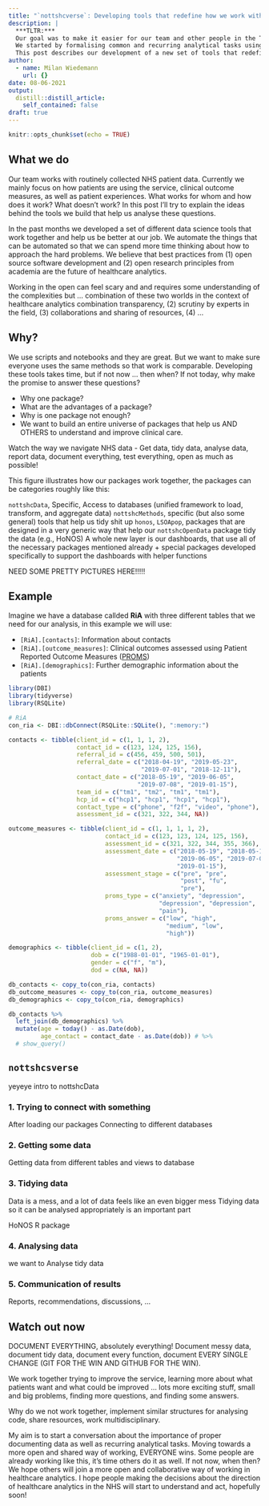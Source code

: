 ```yaml
---
title: "`nottshcverse`: Developing tools that redefine how we work with healthcare data in R"
description: |
  ***TLTR:*** 
  Our goal was to make it easier for our team and other people in the Trust to work with healthcare data in a reproducible and collaborative way .
  We started by formalising common and recurring analytical tasks using code so that they can be turned into functions and packages.
  This post describes our development of a new set of tools that redefine the way we analyse healthcare data -- it's open, reproducible, and fun!
author:
  - name: Milan Wiedemann
    url: {}
date: 08-06-2021
output:
  distill::distill_article:
    self_contained: false
draft: true
---
```



```r
knitr::opts_chunk$set(echo = TRUE)
```

## What we do

Our team works with routinely collected NHS patient data.
Currently we mainly focus on how patients are using the service, clinical outcome measures, as well as patient experiences.
What works for whom and how does it work?
What doesn’t work? In this post I’ll try to explain the ideas behind the tools we build that help us analyse these questions.

In the past months we developed a set of different data science tools that work together and help us be better at our job. 
We automate the things that can be automated so that we can spend more time thinking about how to approach the hard problems. We believe that best practices from (1) open source software development and (2) open research principles from academia are the future of healthcare analytics. 

Working in the open can feel scary and and requires some understanding of the complexities but ... combination of these two worlds in the context of healthcare analytics combination  transparency, (2) scrutiny by experts in the field, (3) collaborations and sharing of resources, (4) ...

## Why?

We use scripts and notebooks and they are great.
But we want to make sure everyone uses the same methods so that work is comparable.
Developing these tools takes time, but if not now ... then when? If not today, why make the promise to answer these questions?

- Why one package?
- What are the advantages of a package?
- Why is one package not enough?
- We want to build an entire universe of packages that help us AND OTHERS to understand and improve clinical care.

Watch the way we navigate NHS data - Get data, tidy data, analyse data, report data, document everything, test everything, open as much as possible!

This figure illustrates how our packages work together, the packages can be categories roughly like this:

`nottshcData`, Specific, Access to databases (unified framework to load, transform, and aggregate data)
`nottshcMethods`, specific (but also some general) tools that help us tidy shit up
`honos`, `LSOApop`, packages that are designed in a very generic way that help our `nottshcOpenData` package tidy the data (e.g., HoNOS)
A whole new layer is our dashboards, that use all of the necessary packages mentioned already + special packages developed specifically to support the dashboards with helper functions

NEED SOME PRETTY PICTURES HERE!!!!!


## Example

Imagine we have a database callded **RiA** with three different tables that we need for our analysis, in this example we will use:

- `[RiA].[contacts]`: Information about contacts
- `[RiA].[outcome_measures]`: Clinical outcomes assessed using Patient Reported Outcome Measures ([PROMS](https://digital.nhs.uk/data-and-information/data-tools-and-services/data-services/patient-reported-outcome-measures-proms))
- `[RiA].[demographics]`: Further demographic information about the patients

```r
library(DBI)
library(tidyverse)
library(RSQLite)

# RiA
con_ria <- DBI::dbConnect(RSQLite::SQLite(), ":memory:")
```


```r
contacts <- tibble(client_id = c(1, 1, 1, 2), 
                   contact_id = c(123, 124, 125, 156), 
                   referral_id = c(456, 459, 500, 501), 
                   referral_date = c("2018-04-19", "2019-05-23", 
                                     "2019-07-01", "2018-12-11"),
                   contact_date = c("2018-05-19", "2019-06-05", 
                                    "2019-07-08", "2019-01-15"),
                   team_id = c("tm1", "tm2", "tm1", "tm1"), 
                   hcp_id = c("hcp1", "hcp1", "hcp1", "hcp1"), 
                   contact_type = c("phone", "f2f", "video", "phone"),
                   assessment_id = c(321, 322, 344, NA))

outcome_measures <- tibble(client_id = c(1, 1, 1, 1, 2),
                           contact_id = c(123, 123, 124, 125, 156),
                           assessment_id = c(321, 322, 344, 355, 366),
                           assessment_date = c("2018-05-19", "2018-05-19", 
                                               "2019-06-05", "2019-07-08", 
                                               "2019-01-15"),
                           assessment_stage = c("pre", "pre", 
                                                "post", "fu", 
                                                "pre"),
                           proms_type = c("anxiety", "depression", 
                                          "depression", "depression",
                                          "pain"),
                           proms_answer = c("low", "high", 
                                            "medium", "low", 
                                            "high"))

demographics <- tibble(client_id = c(1, 2), 
                       dob = c("1988-01-01", "1965-01-01"),
                       gender = c("f", "m"),
                       dod = c(NA, NA))

db_contacts <- copy_to(con_ria, contacts)
db_outcome_measures <- copy_to(con_ria, outcome_measures)
db_demographics <- copy_to(con_ria, demographics)
```


```r
db_contacts %>% 
  left_join(db_demographics) %>% 
  mutate(age = today() - as.Date(dob),
         age_contact = contact_date - as.Date(dob)) # %>% 
  # show_query()
```


## `nottshcsverse`

yeyeye intro to nottshcData

### 1. Trying to connect with something

After loading our packages Connecting to different databases


### 2. Getting some data

Getting data from different tables and views  to database


### 3. Tidying data

Data is a mess, and a lot of data feels like an even bigger mess
Tidying data so it can be analysed appropriately is an important part 

HoNOS R package

### 4. Analysing data

we want to Analyse tidy data

### 5. Communication of results

Reports, recommendations, discussions, …

## Watch out now

DOCUMENT EVERYTHING, absolutely everything! Document messy data, document tidy data, document every function, document EVERY SINGLE CHANGE (GIT FOR THE WIN AND GITHUB FOR THE WIN).

We work together trying to improve the service, learning more about what patients want and what could be improved ... lots more exciting stuff, small and big problems, finding more questions, and finding some answers.

Why do we not work together, implement similar structures for analysing code, share resources, work multidisciplinary.

My aim is to start a conversation about the importance of proper documenting data as well as recurring analytical tasks.
Moving towards a more open and shared way of working, EVERYONE wins.
Some people are already working like this, it's time others do it as well.
If not now, when then?
We hope others will join a more open and collaborative way of working in healthcare analytics.
I hope people making the decisions about the direction of healthcare analytics in the NHS will start to understand and act, hopefully soon! 
